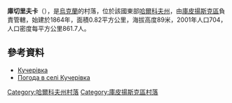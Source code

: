 {{coord|49|43|9|N|37|40|41|E|scale:100000_region:UA|display=title}}

'''庫切里夫卡'''（{{lang-uk|Кучерівка}}），是[[烏克蘭|烏克蘭]]的村落，位於該國東部[[哈爾科夫州|哈爾科夫州]]，由[[庫皮揚斯克區|庫皮揚斯克區]]負責管轄，始建於1864年，面積0.82平方公里，海拔高度89米，2001年人口704，人口密度每平方公里861.7人。

==參考資料==
* [http://w1.c1.rada.gov.ua/pls/z7502/A005?rdat1=09.01.2009&rf7571=33610 Кучерівка]{{dead link|date=2018年2月 |bot=InternetArchiveBot |fix-attempted=yes }}
* [http://weather.in.ua/ua/har'kovskaja/12937 Погода в селі Кучерівка] {{Wayback|url=http://weather.in.ua/ua/har%27kovskaja/12937 |date=20160323024240 }}

{{DEFAULTSORT:Кучерівка}}
[[Category:哈爾科夫州村落|Category:哈爾科夫州村落]]
[[Category:庫皮揚斯克區村落|Category:庫皮揚斯克區村落]]


{{Kharkiv-geo-stub}}